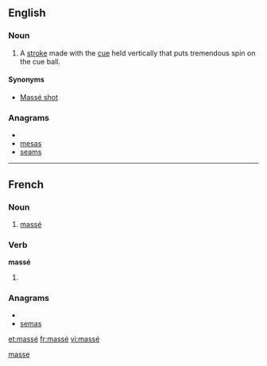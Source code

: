 {{also|masse|Masse|Maße|mäße}}
==English==

===Noun===
{{en-noun}}

# {{billiards}} A [[stroke]] made with the [[cue]] held vertically that puts tremendous spin on the cue ball.

====Synonyms====
* [[Massé shot]]

===Anagrams===
* {{alphagram|aemss}}
* [[mesas#English|mesas]]
* [[seams#English|seams]]

[[Category:English terms spelled with É|masse]]

----

==French==

===Noun===
{{fr-noun|m}}

# {{billiards|lang=fr}} [[massé#English|massé]]

===Verb===
'''massé'''

# {{past participle of|[[masser#French|masser]]|lang=fr}}

===Anagrams===
* {{alphagram|aemss}}
* [[semas#French|semas]]

[[et:massé]]
[[fr:massé]]
[[vi:massé]]